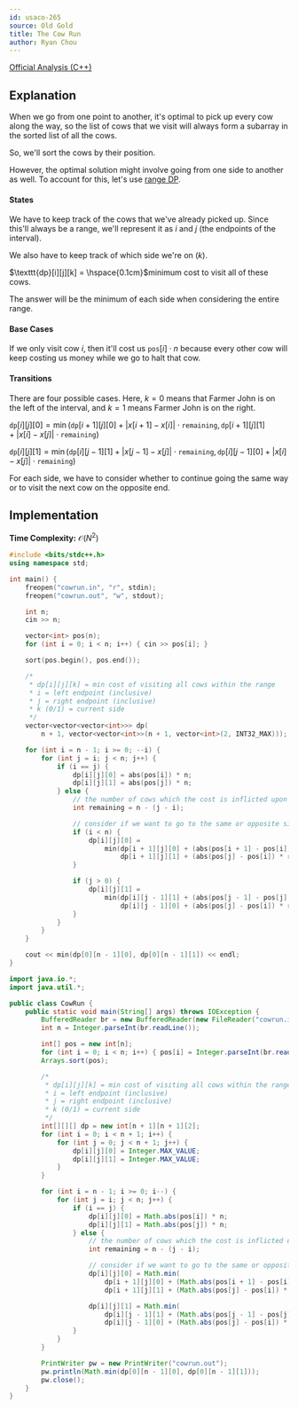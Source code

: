 ```yaml
---
id: usaco-265
source: Old Gold
title: The Cow Run
author: Ryan Chou
---
```


[Official Analysis (C++)](http://www.usaco.org/current/data/sol_cowrun_mar13.html)

## Explanation

When we go from one point to another, it's optimal to pick up every cow along the way, so the list of cows that we visit will always form a subarray in the sorted list of all the cows.

So, we'll sort the cows by their position.

However, the optimal solution might involve going from one side to another as well. To account for this, let's use [range DP](/gold/dp-ranges).

#### States

We have to keep track of the cows that we've already picked up. Since this'll always be a range, we'll represent it as $i$ and $j$ (the endpoints of the interval).

We also have to keep track of which side we're on ($k$).

$\texttt{dp}[i][j][k] = \hspace{0.1cm}$minimum cost to visit all of these cows.

The answer will be the minimum of each side when considering the entire range.

#### Base Cases

If we only visit cow $i$, then it'll cost us $\texttt{pos}[i] \cdot n$ because every other cow will keep costing us money while we go to halt that cow.

#### Transitions

There are four possible cases. Here, $k=0$ means that Farmer John is on the left of the interval, and $k=1$ means Farmer John is on the right.

$\texttt{dp}[i][j][0] = \min(\texttt{dp}[i + 1][j][0] + |x[i + 1] - x[i]| \cdot \texttt{remaining}, \texttt{dp}[i + 1][j][1] + |x[i] - x[j]| \cdot \texttt{remaining})$

$\texttt{dp}[i][j][1] = \min(\texttt{dp}[i][j - 1][1] + |x[j - 1] - x[j]| \cdot \texttt{remaining}, \texttt{dp}[i][j - 1][0] + |x[i] - x[j]| \cdot \texttt{remaining})$

For each side, we have to consider whether to continue going the same way or to visit the next cow on the opposite end.

## Implementation

**Time Complexity:** $\mathcal{O}(N^2)$

<LanguageSection>
<CPPSection>

```cpp
#include <bits/stdc++.h>
using namespace std;

int main() {
	freopen("cowrun.in", "r", stdin);
	freopen("cowrun.out", "w", stdout);

	int n;
	cin >> n;

	vector<int> pos(n);
	for (int i = 0; i < n; i++) { cin >> pos[i]; }

	sort(pos.begin(), pos.end());

	/*
	 * dp[i][j][k] = min cost of visiting all cows within the range
	 * i = left endpoint (inclusive)
	 * j = right endpoint (inclusive)
	 * k (0/1) = current side
	 */
	vector<vector<vector<int>>> dp(
	    n + 1, vector<vector<int>>(n + 1, vector<int>(2, INT32_MAX)));

	for (int i = n - 1; i >= 0; --i) {
		for (int j = i; j < n; j++) {
			if (i == j) {
				dp[i][j][0] = abs(pos[i]) * n;
				dp[i][j][1] = abs(pos[j]) * n;
			} else {
				// the number of cows which the cost is inflicted upon
				int remaining = n - (j - i);

				// consider if we want to go to the same or opposite side
				if (i < n) {
					dp[i][j][0] =
					    min(dp[i + 1][j][0] + (abs(pos[i + 1] - pos[i]) * remaining),
					        dp[i + 1][j][1] + (abs(pos[j] - pos[i]) * remaining));
				}

				if (j > 0) {
					dp[i][j][1] =
					    min(dp[i][j - 1][1] + (abs(pos[j - 1] - pos[j]) * remaining),
					        dp[i][j - 1][0] + (abs(pos[j] - pos[i]) * remaining));
				}
			}
		}
	}

	cout << min(dp[0][n - 1][0], dp[0][n - 1][1]) << endl;
}
```

</CPPSection>

<JavaSection>

```java
import java.io.*;
import java.util.*;

public class CowRun {
	public static void main(String[] args) throws IOException {
		BufferedReader br = new BufferedReader(new FileReader("cowrun.in"));
		int n = Integer.parseInt(br.readLine());

		int[] pos = new int[n];
		for (int i = 0; i < n; i++) { pos[i] = Integer.parseInt(br.readLine()); }
		Arrays.sort(pos);

		/*
		 * dp[i][j][k] = min cost of visiting all cows within the range
		 * i = left endpoint (inclusive)
		 * j = right endpoint (inclusive)
		 * k (0/1) = current side
		 */
		int[][][] dp = new int[n + 1][n + 1][2];
		for (int i = 0; i < n + 1; i++) {
			for (int j = 0; j < n + 1; j++) {
				dp[i][j][0] = Integer.MAX_VALUE;
				dp[i][j][1] = Integer.MAX_VALUE;
			}
		}

		for (int i = n - 1; i >= 0; i--) {
			for (int j = i; j < n; j++) {
				if (i == j) {
					dp[i][j][0] = Math.abs(pos[i]) * n;
					dp[i][j][1] = Math.abs(pos[j]) * n;
				} else {
					// the number of cows which the cost is inflicted upon
					int remaining = n - (j - i);

					// consider if we want to go to the same or opposite side
					dp[i][j][0] = Math.min(
					    dp[i + 1][j][0] + (Math.abs(pos[i + 1] - pos[i]) * remaining),
					    dp[i + 1][j][1] + (Math.abs(pos[j] - pos[i]) * remaining));

					dp[i][j][1] = Math.min(
					    dp[i][j - 1][1] + (Math.abs(pos[j - 1] - pos[j]) * remaining),
					    dp[i][j - 1][0] + (Math.abs(pos[j] - pos[i]) * remaining));
				}
			}
		}

		PrintWriter pw = new PrintWriter("cowrun.out");
		pw.println(Math.min(dp[0][n - 1][0], dp[0][n - 1][1]));
		pw.close();
	}
}
```

</JavaSection>
</LanguageSection>
